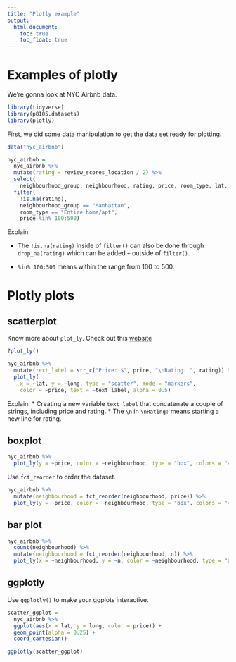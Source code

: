 ```yaml
---
title: "Plotly example"
output: 
  html_document:
    toc: true
    toc_float: true
---
```


# Examples of plotly

We're gonna look at NYC Airbnb data.

```r
library(tidyverse)
library(p8105.datasets)
library(plotly)
```

First, we did some data manipulation to get the data set ready for plotting.
```r
data("nyc_airbnb")

nyc_airbnb = 
  nyc_airbnb %>% 
  mutate(rating = review_scores_location / 2) %>%
  select(
    neighbourhood_group, neighbourhood, rating, price, room_type, lat, long) %>%
  filter(
    !is.na(rating), 
    neighbourhood_group == "Manhattan",
    room_type == "Entire home/apt",
    price %in% 100:500)
```

Explain:

* The `!is.na(rating)` inside of `filter()` can also be done through `drop_na(rating)` which can be added `+` outside of `filter()`.

* `%in% 100:500` means within the range from 100 to 500.



# Plotly plots

## scatterplot

Know more about `plot_ly`. Check out this [website](https://plotly-r.com/)
```r
?plot_ly()
```

```r
nyc_airbnb %>%
  mutate(text_label = str_c("Price: $", price, "\nRating: ", rating)) %>% 
  plot_ly(
    x = ~lat, y = ~long, type = "scatter", mode = "markers",
    color = ~price, text = ~text_label, alpha = 0.5)
```

Explain:
* Creating a new variable `text_label` that concatenate a couple of strings, including price and rating. 
* The `\n` in `\nRating:` means starting a new line for rating.



## boxplot

```r
nyc_airbnb %>% 
  plot_ly(y = ~price, color = ~neighbourhood, type = "box", colors = "viridis")
```

Use `fct_reorder` to order the dataset.
```r
nyc_airbnb %>% 
  mutate(neighbourhood = fct_reorder(neighbourhood, price)) %>% 
  plot_ly(y = ~price, color = ~neighbourhood, type = "box", colors = "viridis")
```



## bar plot

```r
nyc_airbnb %>% 
  count(neighbourhood) %>% 
  mutate(neighbourhood = fct_reorder(neighbourhood, n)) %>% 
  plot_ly(x = ~neighbourhood, y = ~n, color = ~neighbourhood, type = "bar", colors = "viridis")
```



## ggplotly

Use `ggplotly()` to make your ggplots interactive.
```r
scatter_ggplot = 
  nyc_airbnb %>%
  ggplot(aes(x = lat, y = long, color = price)) +
  geom_point(alpha = 0.25) +
  coord_cartesian()

ggplotly(scatter_ggplot)
```

